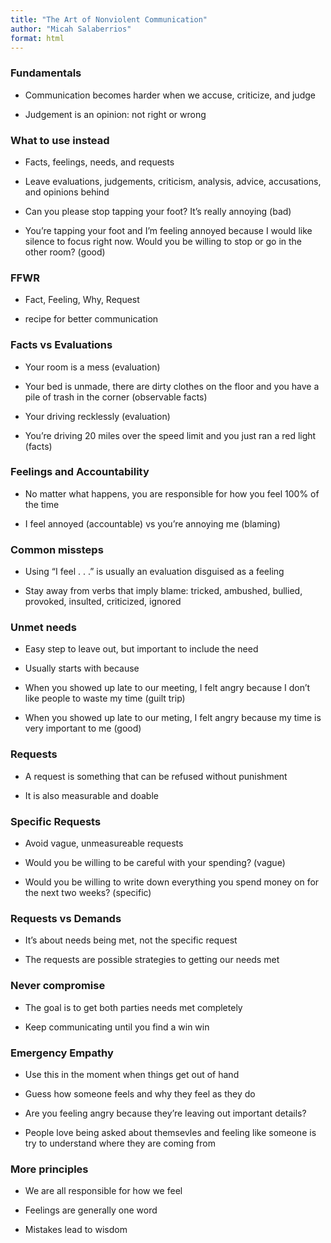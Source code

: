```yaml
---
title: "The Art of Nonviolent Communication"
author: "Micah Salaberrios"
format: html
---
```


### Fundamentals

- Communication becomes harder when we accuse, criticize, and judge

- Judgement is an opinion: not right or wrong

### What to use instead

- Facts, feelings, needs, and requests

- Leave evaluations, judgements, criticism, analysis, advice, accusations, and opinions behind

- Can you please stop tapping your foot? It's really annoying (bad)

- You're tapping your foot and I'm feeling annoyed because I would like silence to focus right now. Would you be willing to stop or go in the other room? (good)

### FFWR

- Fact, Feeling, Why, Request

- recipe for better communication

### Facts vs Evaluations

- Your room is a mess (evaluation)

- Your bed is unmade, there are dirty clothes on the floor and you have a pile of trash in the corner (observable facts)

- Your driving recklessly (evaluation)

- You're driving 20 miles over the speed limit and you just ran a red light (facts)

### Feelings and Accountability

- No matter what happens, you are responsible for how you feel 100% of the time

- I feel annoyed (accountable) vs you're annoying me (blaming)

### Common missteps

- Using "I feel . . ." is usually an evaluation disguised as a feeling

- Stay away from verbs that imply blame: tricked, ambushed, bullied, provoked, insulted, criticized, ignored

### Unmet needs

- Easy step to leave out, but important to include the need

- Usually starts with because

- When you showed up late to our meeting, I felt angry because I don't like people to waste my time (guilt trip)

- When you showed up late to our meting, I felt angry because my time is very important to me (good)

### Requests

- A request is something that can be refused without punishment

- It is also measurable and doable

### Specific Requests

- Avoid vague, unmeasureable requests

- Would you be willing to be careful with your spending? (vague)

- Would you be willing to write down everything you spend money on for the next two weeks? (specific)

### Requests vs Demands

- It's about needs being met, not the specific request

- The requests are possible strategies to getting our needs met

### Never compromise

- The goal is to get both parties needs met completely

- Keep communicating until you find a win win

### Emergency Empathy

- Use this in the moment when things get out of hand

- Guess how someone feels and why they feel as they do

- Are you feeling angry because they're leaving out important details?

- People love being asked about themsevles and feeling like someone is try to understand where they are coming from

### More principles

- We are all responsible for how we feel

- Feelings are generally one word

- Mistakes lead to wisdom
